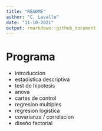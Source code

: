 ```yaml
---
title: "README"
author: "C. Lavalle"
date: "11-10-2021"
output: rmarkdown::github_document
---
```


# Programa
- introduccion
- estadistica descriptiva
- test de hipotesis
- anova
- cartas de control
- regresion multiples
- regresion logistica
- covarianza / correlacion
- diseño factorial 
